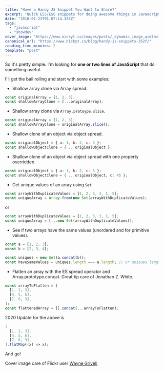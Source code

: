 ```yaml
---
title: "Have a Handy JS Snippet You Want to Share?"
excerpt: "Quick ES5/ES6 snippets for doing awesome things in Javascript."
date: "2018-01-23T01:07:14.326Z"
tags:
  - "javascript"
  - "showdev"
cover_image: "https://www.nickyt.co/images/posts/_dynamic_image_width=1000,height=420,fit=cover,gravity=auto,format=auto_https%3A%2F%2Fc2.staticflickr.com%2F8%2F7282%2F8995095069_9e88b3bba5_b.jpg"
canonical_url: "https://www.nickyt.co/blog/handy-js-snippets-352f/"
reading_time_minutes: 2
template: "post"
---
```



So it's pretty simple. I'm looking for **one or two lines of JavaScript** that do something useful.

I'll get the ball rolling and start with some examples:

- Shallow array clone via Array spread.

```javascript
const originalArray = [1, 2, 3];
const shallowArrayClone = [...originalArray];
```

- Shallow array clone via `Array.protoype.slice`.

```javascript
const originalArray = [1, 2, 3];
const shallowArrayClone = originalArray.slice();
```

<Twitter id="908547800442404864" />

- Shallow clone of an object via object spread.

```javascript
const originalObject = { a: 1, b: 2, c: 3 };
const shallowObjectClone = { ...originalObject };
```

- Shallow clone of an object via object spread with one property overridden.

```javascript
const originalObject = { a: 1, b: 2, c: 3 };
const shallowObjectClone = { ...originalObject, c: 45 };
```

- Get unique values of an array using `Set`

```javascript
const arrayWithDuplicateValues = [1, 2, 3, 3, 1, 5];
const uniqueArray = Array.from(new Set(arrayWithDuplicateValues);
```

or

```javascript
const arrayWithDuplicateValues = [1, 2, 3, 3, 1, 5];
const uniqueArray = [...new Set(arrayWithDuplicateValues)];
```

- See if two arrays have the same values (unordered and for primitive values).

```javascript
const a = [1, 2, 3];
const b = [2, 3, 4];

const uniques = new Set(a.concat(b));
const haveSameValues = uniques.length === a.length; // or uniques.length === b.length;
```

- Flatten an array with the ES spread operator and Array.prototype.concat. Great tip care of Jonathan Z. White.

<Twitter id="985726458466263042" />

```javascript
const arrayToFlatten = [
  [1, 2, 3],
  [4, 5, 6],
  [7, 8, 9],
];
const flattenedArray = [].concat(...arrayToFlatten);
```

2020 Update for the above is

```javascript
[
  [1, 2, 3],
  [4, 5, 6],
  [7, 8, 9],
].flatMap((x) => x);
```

And go!

Cover image care of Flickr user [Wayne Grivell](https://www.flickr.com/photos/56462773@N07/8995095069/in/photolist-eGSdo2-eVj8Xm-F7SDKj-gyziYJ-5GmieA-aQjZ5Z-qB3MDY-gG1f-4CPscx-bdrdAv-Mcpb8-Ds5Ck5-UPFRjE-cooZaE-7JL9Ce-6hB26p-5JFmTS-aDC2mi-4RCrCE-8qaRq-adbMyX-8pCVMh-bnJfyw-sXQZ7-fnCVbL-4RCroh-dVzSH6-fckNay-pA6MdP-6VHf97-662aRZ-aiJwYD-9Liq36-pfXnJ2-81t4TV-fnoErz-76pUCy-aDFSfu-8GBKvz-dBM5-e4tTWW-9kHH6Q-r6hZzK-95uyfv-rdHr-qBJTsu-fc3tgQ-cwgbMh-7ZQGwo-UA7SdP).
